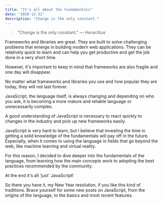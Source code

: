 ```yaml
---
title: "It's all about the fundamentals"
date: "2019-12-31"
description: "Change is the only constant."
---
```


> "Change is the only constant." ― Heraclitus

Frameworks and libraries are great.
They are built to solve challenging problems that emerge in building modern web applications.
They can be relatively quick to learn and can help you get productive and get the job done in a very short time.

However, it's important to keep in mind that frameworks are also fragile and one day will disappear.

No matter what frameworks and libraries you use and how popular they are today,
they will not last forever.

JavaScript, the language itself, is always changing and depending on who you ask,
it is becoming a more mature and reliable language or unnecessarily complex.

A good understanding of JavaScript is necessary to react quickly to changes in the industry and
pick up new frameworks easily.

JavaScript is very hard to learn, but I believe that investing the time in getting a solid knowledge of the fundamentals will pay off in the future.
Especially, when it comes to using the language in fields that go beyond the web,
like machine learning and virtual reality.

For this reason, I decided to dive deeper into the fundamentals of the language,
from learning how the main concepts work to adopting the best practices recommended by the community.

At the end it's all 'just' JavaScript!

So there you have it, my New Year resolution, if you like this kind of traditions.
Brace yourself for some new posts on JavaScript, from the origins of the language, to the basics and most recent features.

